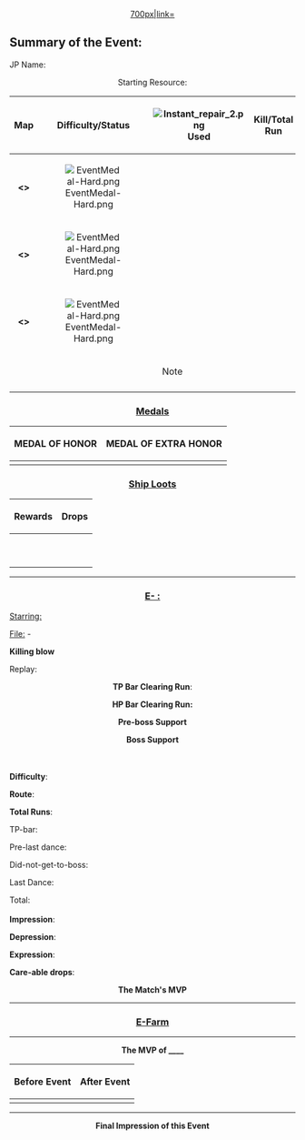<center>

[[File:|700px|link=]]


</center>
==Summary of the Event: ==

JP Name: 

<center>
Starting Resource: 
</center>

{| border="0" cellpadding="1" cellspacing="1" class="article-table" style="width: 99%;"
|-
! style="text-align:center;" |Map
! style="text-align:center;" |Difficulty/Status
! style="text-align:center;" |[[File:Instant_repair_2.png]] Used
! style="text-align:center;" |Kill/Total Run
! style="text-align:center;" |Last Dance
! style="text-align:center;" |Resource Status
|-
| style="text-align:center;" |'''<<E-1>>'''<br />
| style="text-align:center;" |[[File:EventMedal-Hard.png]]
| style="text-align:center;" |
| style="text-align:center;" |
| style="text-align:center;" |
| style="text-align:center;" |
|-
| style="text-align:center;" |'''<<E-2>>'''<br />
| style="text-align:center;" |[[File:EventMedal-Hard.png]]
| style="text-align:center;" |
| style="text-align:center;" |
| style="text-align:center;" |
| style="text-align:center;" |
|-
| style="text-align:center;" |'''<<E-3>>'''<br />
| style="text-align:center;" |[[File:EventMedal-Hard.png]]
| style="text-align:center;" |
| style="text-align:center;" |
| style="text-align:center;" |
| style="text-align:center;" |
<br />
After E-3 HP Bar<br />

|-
! colspan = "5" style="text-align:center;" |Note
|-
| colspan = "5" |
|}


<center>
===<u><b>Medals</b></u>===
</center>
{| border="0" cellpadding="1" cellspacing="1" class="article-table" style="width: 99%;"
|-
! style="text-align:center;" |'''MEDAL OF HONOR'''
! style="text-align:center;" |'''MEDAL OF EXTRA HONOR'''
|-
| style="text-align:center;" |
| style="text-align:center;" |
|}

<center>
===<u><b>Ship Loots</b></u>===
</center>
{| border="0" cellpadding="1" cellspacing="1" class="article-table" style="width: 99%;"
|-
! style="text-align:center;" |'''Rewards'''
! style="text-align:center;" |'''Drops'''
|-
| style="text-align:center;" |<br />
| style="text-align:center;" |
|}

----

<center>
===<u>'''E- : '''</u>===
</center>

<u>Starring:</u>

[[File:]] -

'''Killing blow'''

Replay: 

<center>

'''TP Bar Clearing Run''':

'''HP Bar Clearing Run:'''

'''Pre-boss Support'''

'''Boss Support'''

</center>
<br /><br />
'''Difficulty''': 

'''Route''': 

'''Total Runs''':

TP-bar: 

Pre-last dance: 

Did-not-get-to-boss:

Last Dance: 

Total: 
<br /><br />
'''Impression''': 

'''Depression''': 

'''Expression''':

'''Care-able drops''':



<center>
'''The Match's MVP'''
</center>


----

<center>
===<u>'''E-Farm'''</u>===
</center>



----

<center>
'''The MVP of ____ '''

'' ''

{| border="0" cellpadding="1" cellspacing="1" class="article-table" style="width: 99%;"
|-
! style="text-align:center;" |Before Event
! style="text-align:center;" |After Event
|-
| style="text-align:center;" |
| style="text-align:center;" |
|}
</center>


----

<center>'''Final Impression of this Event'''</center>
<br />